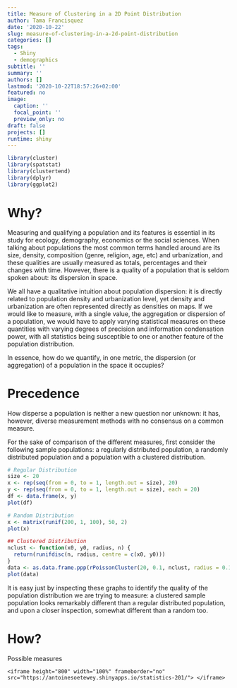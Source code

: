 ```yaml
---
title: Measure of Clustering in a 2D Point Distribution
author: Tama Francisquez
date: '2020-10-22'
slug: measure-of-clustering-in-a-2d-point-distribution
categories: []
tags: 
  - Shiny
  - demographics
subtitle: ''
summary: ''
authors: []
lastmod: '2020-10-22T18:57:26+02:00'
featured: no
image:
  caption: ''
  focal_point: ''
  preview_only: no
draft: false
projects: []
runtime: shiny
---
```


```r
library(cluster)
library(spatstat)
library(clustertend)
library(dplyr)
library(ggplot2)
```

<!--
Notebook
https://www.notion.so/Measure-of-Clustering-in-a-2D-Point-Pattern-4ada30c60d04429994da40265fe73f51
-->

# Why? 
Measuring and qualifying a population and its features is essential in its study for ecology, demography, economics or the social sciences. When talking about populations the most common terms handled around are its size, density, composition (genre, religion, age, etc) and urbanization, and these qualities are usually measured as totals, percentages and their changes with time. However, there is a quality of a population that is seldom spoken about: its dispersion in space. 

We all have a qualitative intuition about population dispersion: it is directly related to population density and urbanization level, yet density and urbanization are often represented directly as densities on maps. If we would like to measure, with a single value, the aggregation or dispersion of a population, we would have to apply varying statistical measures on these quantities with varying degrees of precision and information condensation power, with all statistics being susceptible to one or another feature of the population distribution. 

In essence, how do we quantify, in one metric, the dispersion (or aggregation) of a population in the space it occupies?

# Precedence
How disperse a population is neither a new question nor unknown: it has, however, diverse measurement methods with no consensus on a common measure.

For the sake of comparison of the different measures, first consider the following sample populations: a regularly distributed population, a randomly distributed population and a population with a clustered distribution.


```r
# Regular Distribution
size <- 20
x <- rep(seq(from = 0, to = 1, length.out = size), 20)
y <- rep(seq(from = 0, to = 1, length.out = size), each = 20)
df <- data.frame(x, y)
plot(df)

# Random Distribution
x <- matrix(runif(200, 1, 100), 50, 2)
plot(x)

## Clustered Distribution
nclust <- function(x0, y0, radius, n) {
  return(runifdisc(n, radius, centre = c(x0, y0)))
}
data <- as.data.frame.ppp(rPoissonCluster(20, 0.1, nclust, radius = 0.1, n = 5))
plot(data)
```

It is easy just by inspecting these graphs to identify the quality of the population distribution we are trying to measure: a clustered sample population looks remarkably different than a regular distributed population, and upon a closer inspection, somewhat different than a random too.

<!-- //Todo: Review SpatStat dispersion fucntions -->


# How?
Possible measures







```
<iframe height="800" width="100%" frameborder="no" src="https://antoinesoetewey.shinyapps.io/statistics-201/"> </iframe>
```
